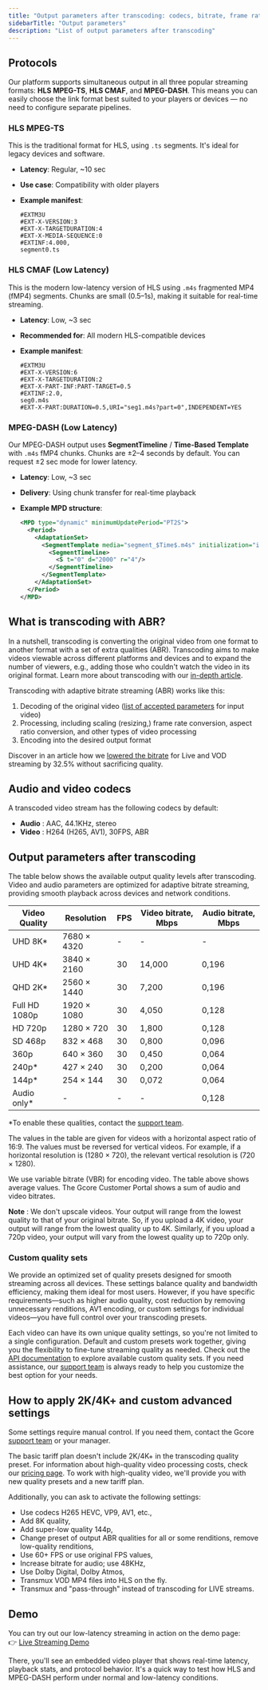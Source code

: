 ```yaml
---
title: "Output parameters after transcoding: codecs, bitrate, frame rate"
sidebarTitle: "Output parameters"
description: "List of output parameters after transcoding"
---
```


## Protocols

Our platform supports simultaneous output in all three popular streaming formats: **HLS MPEG-TS**, **HLS CMAF**, and **MPEG-DASH**. This means you can easily choose the link format best suited to your players or devices — no need to configure separate pipelines.

### HLS MPEG-TS

This is the traditional format for HLS, using `.ts` segments. It's ideal for legacy devices and software.

- **Latency**: Regular, ~10 sec
- **Use case**: Compatibility with older players
- **Example manifest**:

  ```
  #EXTM3U
  #EXT-X-VERSION:3
  #EXT-X-TARGETDURATION:4
  #EXT-X-MEDIA-SEQUENCE:0
  #EXTINF:4.000,
  segment0.ts
  ```

### HLS CMAF (Low Latency)

This is the modern low-latency version of HLS using `.m4s` fragmented MP4 (fMP4) segments. Chunks are small (0.5–1s), making it suitable for real-time streaming.

- **Latency**: Low, ~3 sec
- **Recommended for**: All modern HLS-compatible devices
- **Example manifest**:

  ```
  #EXTM3U
  #EXT-X-VERSION:6
  #EXT-X-TARGETDURATION:2
  #EXT-X-PART-INF:PART-TARGET=0.5
  #EXTINF:2.0,
  seg0.m4s
  #EXT-X-PART:DURATION=0.5,URI="seg1.m4s?part=0",INDEPENDENT=YES
  ```

### MPEG-DASH (Low Latency)

Our MPEG-DASH output uses **SegmentTimeline** / **Time-Based Template** with `.m4s` fMP4 chunks. Chunks are ±2–4 seconds by default. You can request ±2 sec mode for lower latency.

- **Latency**: Low, ~3 sec
- **Delivery**: Using chunk transfer for real-time playback
- **Example MPD structure**:

  ```xml
  <MPD type="dynamic" minimumUpdatePeriod="PT2S">
    <Period>
      <AdaptationSet>
        <SegmentTemplate media="segment_$Time$.m4s" initialization="init.mp4" duration="2000" startNumber="1">
          <SegmentTimeline>
            <S t="0" d="2000" r="4"/>
          </SegmentTimeline>
        </SegmentTemplate>
      </AdaptationSet>
    </Period>
  </MPD>
  ```

## What is transcoding with ABR?

In a nutshell, transcoding is converting the original video from one format to another format with a set of extra qualities (ABR). Transcoding aims to make videos viewable across different platforms and devices and to expand the number of viewers, e.g., adding those who couldn't watch the video in its original format. Learn more about transcoding with our [in-depth article](https://gcore.com/learning/what-is-transcoding/).

Transcoding with adaptive bitrate streaming (ABR) works like this:

1. Decoding of the original video ([list of accepted parameters](/streaming-platform/live-streams-and-videos-protocols-and-codecs/what-initial-parameters-of-your-live-streams-and-videos-we-can-accept) for input video)
2. Processing, including scaling (resizing,) frame rate conversion, aspect ratio conversion, and other types of video processing
3. Encoding into the desired output format

Discover in an article how we [lowered the bitrate](https://gcore.com/blog/how-we-lowered-the-bitrate-for-live-and-vod-streaming-by-32-5-without-sacrificing-quality/) for Live and VOD streaming by 32.5% without sacrificing quality.

## Audio and video codecs

A transcoded video stream has the following codecs by default:

- **Audio** : AAC, 44.1KHz, stereo
- **Video** : H264 (H265, AV1), 30FPS, ABR

## Output parameters after transcoding

The table below shows the available output quality levels after transcoding. Video and audio parameters are optimized for adaptive bitrate streaming, providing smooth playback across devices and network conditions.

| **Video Quality** | **Resolution** | **FPS** | **Video bitrate, Mbps** | **Audio bitrate, Mbps** |
| ----------------- | -------------- | ------- | ----------------------- | ----------------------- |
| UHD 8K\*          | 7680 × 4320    | -       | -                       | -                       |
| UHD 4K\*          | 3840 × 2160    | 30      | 14,000                  | 0,196                   |
| QHD 2K\*          | 2560 × 1440    | 30      | 7,200                   | 0,196                   |
| Full HD 1080p     | 1920 × 1080    | 30      | 4,050                   | 0,128                   |
| HD 720p           | 1280 × 720     | 30      | 1,800                   | 0,128                   |
| SD 468p           | 832 × 468      | 30      | 0,800                   | 0,096                   |
| 360p              | 640 × 360      | 30      | 0,450                   | 0,064                   |
| 240p\*            | 427 × 240      | 30      | 0,200                   | 0,064                   |
| 144p\*            | 254 × 144      | 30      | 0,072                   | 0,064                   |
| Audio only\*      | -              | -       | -                       | 0,128                   |

\*To enable these qualities, contact the [support team](mailto:support@gcore.com).

The values in the table are given for videos with a horizontal aspect ratio of 16:9. The values must be reversed for vertical videos. For example, if a horizontal resolution is (1280 × 720), the relevant vertical resolution is (720 × 1280).

We use variable bitrate (VBR) for encoding video. The table above shows average values. The Gcore Customer Portal shows a sum of audio and video bitrates.

**Note** : We don't upscale videos. Your output will range from the lowest quality to that of your original bitrate. So, if you upload a 4K video, your output will range from the lowest quality up to 4K. Similarly, if you upload a 720p video, your output will vary from the lowest quality up to 720p only.

### Custom quality sets

We provide an optimized set of quality presets designed for smooth streaming across all devices. These settings balance quality and bandwidth efficiency, making them ideal for most users. However, if you have specific requirements—such as higher audio quality, cost reduction by removing unnecessary renditions, AV1 encoding, or custom settings for individual videos—you have full control over your transcoding presets.

Each video can have its own unique quality settings, so you're not limited to a single configuration. Default and custom presets work together, giving you the flexibility to fine-tune streaming quality as needed. Check out the [API documentation](https://api.gcore.com/docs/streaming#tag/QualitySets) to explore available custom quality sets. If you need assistance, our [support team](mailto:support@gcore.com) is always ready to help you customize the best option for your needs.

## How to apply 2K/4K\+ and custom advanced settings

Some settings require manual control. If you need them, contact the Gcore [support team](mailto:support@gcore.com) or your manager.

The basic tariff plan doesn't include 2K/4K\+ in the transcoding quality preset. For information about high-quality video processing costs, check our [pricing page](https://gcore.com/pricing/streaming-platform). To work with high-quality video, we'll provide you with new quality presets and a new tariff plan.

Additionally, you can ask to activate the following settings:

- Use codecs H265 HEVC, VP9, AV1, etc.,
- Add 8K quality,
- Add super-low quality 144p,
- Change preset of output ABR qualities for all or some renditions, remove low-quality renditions,
- Use 60\+ FPS or use original FPS values,
- Increase bitrate for audio; use 48KHz,
- Use Dolby Digital, Dolby Atmos,
- Transmux VOD MP4 files into HLS on the fly.
- Transmux and "pass-through" instead of transcoding for LIVE streams.

## Demo

You can try out our low-latency streaming in action on the demo page:\
👉 [Live Streaming Demo](https://gcore.com/streaming-platform/features-demo/low-latency)

There, you'll see an embedded video player that shows real-time latency, playback stats, and protocol behavior. It's a quick way to test how HLS and MPEG-DASH perform under normal and low-latency conditions.
